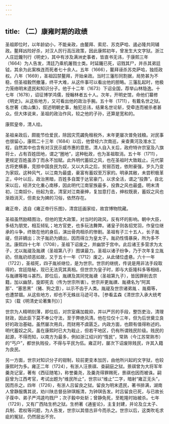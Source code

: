 ```yaml
---
---
---
```

title: （二）康雍时期的政绩
---



圣祖即位时，以年龄幼小，不能亲政，由鳌拜、索尼、苏克萨哈、遏必隆共同辅政。鳌拜凶险好杀，对汉人厉行高压政策，因此康熙初年，曾发生大文字狱。浙江人庄廷鑨刊行《明史》，其中有涉及满洲史事者，皆直书无讳，于康熙三年（1664）为人告发，清廷乃乘机屠戮士类。时延鑨已死，诏戮其尸，并杀其弟廷钺，其余为此案株连而死者七十余人。五年（1666），鳌拜诬杀苏克萨哈，独揽政权。八年（1669），圣祖囚禁鳌拜，开始亲政。当时三藩形同割据，局势甚为不稳，但圣祖毅然撤藩，终平大难，从这件事可以看出他的胆略。三藩乱起时，他极力笼络明末遗民和知识分子。他于十二年（1673）下诏全国，荐举山林隐逸。十七年（1678），诏征博学鸿儒，授翰林者五十人。次年，开明史馆，命他们纂修《明史》。从这些地方，又可看出他的政治手腕。五十年（1711），有戴名世之狱。名世著《南山集》，叙述明朝史事，触犯忌讳，结果名世论斩，受牵连而被杀者甚众。但大体说来，圣祖的政治作风，较之他的子孙，还算是宽和的。

康熙皇帝，清人绘。

圣祖亲政后，颇能节俭爱民，除因灾荒蠲免租税外，末年更屡次普免钱粮。对民事也很留心，康熙二十三年（1684）以后，他曾经六次南巡，亲查黄河及淮水工程，自然其中也含有对汉民示威市惠的意思。清人自入关后，政府特许宗室及八旗将士，占有百姓田地，谓之“圈地”，这种秕政，也为圣祖取消。五十年（1711），更规定百姓虽添丁而永不加赋。此外明代蓄奴之风，也在圣祖时大致戢止。元代蒙古将吏横暴，竞掠中国良民为奴，又以大兵之后，贫弱百姓，依附豪强，岁久乃变为家奴。这种风气，以江南为最盛，豪富有蓄奴至万家的。明承其敝，未尝积极革正，中叶以后，政治黑暗，百姓多自鬻于达官豪门，以求全活，谓之“投靠”。自北宋以后，经济文化重心南移，因此明代江南宦族最多，投靠之风也最盛。明末清初，江南奴仆，纷起为变。清室对江南豪绅，复加意打击，绅权既衰，蓄奴之风也渐趋消灭，但卖女为婢的习俗，依然存在。

雍正帝，选自《雍正帝行乐图》，清宫廷画家绘，故宫博物院藏。

圣祖虽然励精图治，但他的宽大政策，对当时的政风，反有坏的影响。朝中大臣，多结为朋党，相互倾轧；地方官吏，也多玩法舞弊。诸皇子则各招党羽，作皇位继承的斗争，终致在他的身后，演出骨肉相杀的惨剧。圣祖有子三十五人，长子胤禔，但非嫡出；次子胤礽为嫡出，因而得立为皇太子。胤礽性情暴戾，所为多不法。康熙四十七年（1708），圣祖下诏废之，并幽禁于宫中。此后诸王多营求为太子，尤以胤禔及胤禩（圣祖第八子）图谋最力。圣祖以诸子纷争，乃于次年复立胤礽，但胤礽顽恶如故，又于五十一年（1712）废之，从此储位虚悬。六十一年（1722），圣祖死，四子胤祯继位，是为世宗。世宗的继统，传说是用非法手段取得的，宫廷隐秘，现已无法究其真相。但世宗为皇子时，即与大臣隆科多等相结，与胤禩等暗斗甚烈。即位后，胤禩及其同党胤禟（圣祖第九子），皆因罪削去宗籍，加以幽禁，旋即死去（传为世宗所害）。世宗并更胤禩、胤禟名为“阿其那”、“塞思黑”（猪、狗之意），以示不齿于人类。胤禔及世宗诸弟胤 、胤禵等，也遭禁锢。从这些地方，却也不无蛛丝马迹可寻。［参看孟森《清世宗入承大统考实》（载《明清史论著集刊》）］

世宗为人精明刻薄，即位后，对宗室痛加裁抑，并以严厉的手段，整饬吏治，清理财政，因此臣下莫不奉公守法，至于弊绝风清。他在位仅十三年，但为后世奠立良好的政治基础，虽然屡次用兵，而财用不虞匮乏。内政方面，也颇有值得称述的。明代蓄奴之风，虽在康熙时已大为戢止，但若干地区，仍有所谓贱民阶级。贱民的起源，不得而知，以南方为最多，例如浙江绍兴的“惰民”，常熟（今江苏常熟市）的“丐户”，都世执贱役，不得与平民为伍。雍正时，屡次下诏废除贱民，许其入籍为良民。

另一方面，世宗对知识分子的钳制，较前更变本加厉，由他所兴起的文字狱，也较康熙时为多。雍正二年（1724），有浙人汪景祺、查嗣庭之狱。景祺曾为大将军年羹尧记室，著有《西征随笔》，称誉羹尧，及羹尧得罪赐死，景祺也因而被诛。嗣庭曾为江西考官，考试出题为“维民所止”，世宗以“维止”二字，暗射“雍正无头”，因而杀之。四年（1726），有浙人吕留良之狱。留良为明末遗民，著书排满，湖南人曾静服膺其说，劝川陕总督岳钟琪叛清，为钟琪告发。时吕留良已死，与已故长子葆中、弟子严鸿逵均戮尸；次子毅中处斩；曾静免死，至乾隆时始被杀。七年（1729），又有广西陆生枬之狱。生枬著《通鉴论》，主复封建，并论及立太子、兵制、君权等问题，为人告发，世宗以其借古非今而杀之。世宗以后，这类吹毛求疵的冤狱，仍然层出不穷。